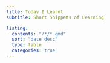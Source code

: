 ```yaml
---
title: Today I Learnt
subtitle: Short Snippets of Learning

listing:
  contents: "/*/*.qmd"
  sort: "date desc"
  type: table
  categories: true
---
```

